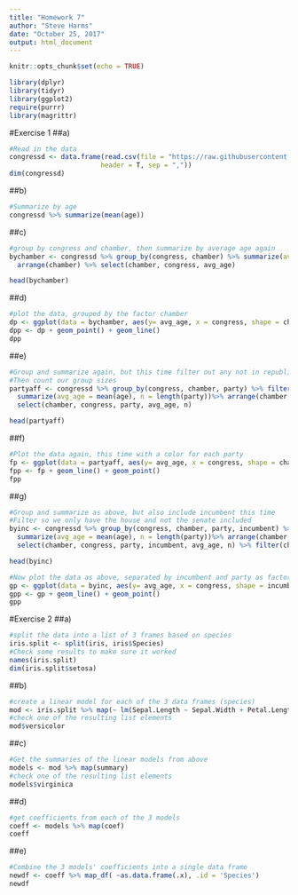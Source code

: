 ---
title: "Homework 7"
author: "Steve Harms"
date: "October 25, 2017"
output: html_document
---

```{r setup, include=FALSE}
knitr::opts_chunk$set(echo = TRUE)
```

```{r, include = FALSE}
library(dplyr)
library(tidyr)
library(ggplot2)
require(purrr)
library(magrittr)
```

#Exercise 1
##a)
```{r}
#Read in the data
congressd <- data.frame(read.csv(file = "https://raw.githubusercontent.com/fivethirtyeight/data/master/congress-age/congress-terms.csv",
                       header = T, sep = ","))
dim(congressd)
```

##b)
```{r}
#Summarize by age
congressd %>% summarize(mean(age))
```

##c)
```{r}
#group by congress and chamber, then summarize by average age again
bychamber <- congressd %>% group_by(congress, chamber) %>% summarize(avg_age = mean(age)) %>%
  arrange(chamber) %>% select(chamber, congress, avg_age)

head(bychamber)
```

##d)
```{r}
#plot the data, grouped by the factor chamber
dp <- ggplot(data = bychamber, aes(y= avg_age, x = congress, shape = chamber, linetype = chamber))
dpp <- dp + geom_point() + geom_line()
dpp
```

##e)
```{r}
#Group and summarize again, but this time filter out any not in republican or democratic parties
#Then count our group sizes
partyaff <- congressd %>% group_by(congress, chamber, party) %>% filter(party == "R" | party == "D") %>%
  summarize(avg_age = mean(age), n = length(party))%>% arrange(chamber, congress, party) %>%
  select(chamber, congress, party, avg_age, n)

head(partyaff)
```

##f)
```{r}
#Plot the data again, this time with a color for each party
fp <- ggplot(data = partyaff, aes(y= avg_age, x = congress, shape = chamber, linetype = chamber, col = party))
fpp <- fp + geom_line() + geom_point()
fpp
```

##g)
```{r}
#Group and summarize as above, but also include incumbent this time
#Filter so we only have the house and not the senate included
byinc <- congressd %>% group_by(congress, chamber, party, incumbent) %>% filter(party == "R" | party == "D") %>%
  summarize(avg_age = mean(age), n = length(party))%>% arrange(chamber, congress, party, incumbent) %>%
  select(chamber, congress, party, incumbent, avg_age, n) %>% filter(chamber == "house")

head(byinc)

#Now plot the data as above, separated by incumbent and party as factors
gp <- ggplot(data = byinc, aes(y= avg_age, x = congress, shape = incumbent, linetype = incumbent, col = party))
gpp <- gp + geom_line() + geom_point()
gpp
```

#Exercise 2
##a)
```{r}
#split the data into a list of 3 frames based on species
iris.split <- split(iris, iris$Species)
#Check some results to make sure it worked
names(iris.split)
dim(iris.split$setosa)
```

##b)
```{r}
#create a linear model for each of the 3 data frames (species)
mod <- iris.split %>% map(~ lm(Sepal.Length ~ Sepal.Width + Petal.Length + Petal.Width, data = .x))
#check one of the resulting list elements
mod$versicolor
```

##c)
```{r}
#Get the summaries of the linear models from above
models <- mod %>% map(summary)
#check one of the resulting list elements
models$virginica
```

##d)
```{r}
#get coefficients from each of the 3 models
coeff <- models %>% map(coef)
coeff
```

##e)
```{r}
#Combine the 3 models' coefficients into a single data frame
newdf <- coeff %>% map_df( ~as.data.frame(.x), .id = 'Species')
newdf
```

